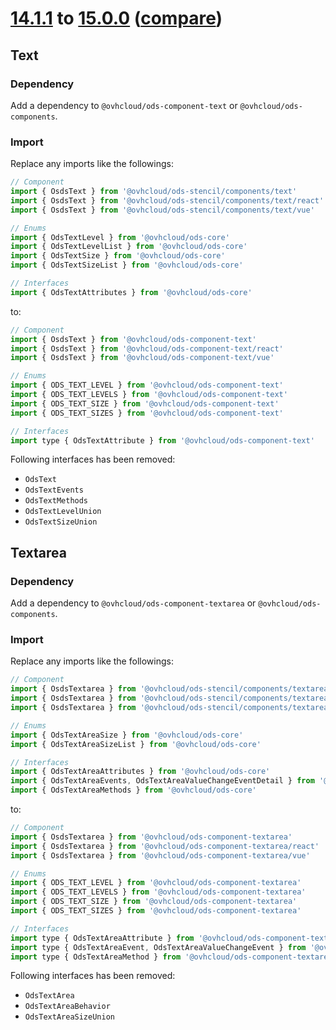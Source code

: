 # [14.1.1](https://ovh.github.io/design-system/v14.1.1/?path=/story/ovhcloud-design-system-what-s-new-changelog--page) to [15.0.0](https://ovh.github.io/design-system/v15.0.0/?path=/story/ovhcloud-design-system-what-s-new-changelog--page) ([compare](https://github.com/ovh/design-system/compare/release/14.0...release/15.0))

## Text

### Dependency

Add a dependency to `@ovhcloud/ods-component-text` or `@ovhcloud/ods-components`.

### Import

Replace any imports like the followings:

```js
// Component
import { OsdsText } from '@ovhcloud/ods-stencil/components/text'
import { OsdsText } from '@ovhcloud/ods-stencil/components/text/react'
import { OsdsText } from '@ovhcloud/ods-stencil/components/text/vue'

// Enums
import { OdsTextLevel } from '@ovhcloud/ods-core'
import { OdsTextLevelList } from '@ovhcloud/ods-core'
import { OdsTextSize } from '@ovhcloud/ods-core'
import { OdsTextSizeList } from '@ovhcloud/ods-core'

// Interfaces
import { OdsTextAttributes } from '@ovhcloud/ods-core'
```
to:
```js
// Component
import { OsdsText } from '@ovhcloud/ods-component-text'
import { OsdsText } from '@ovhcloud/ods-component-text/react'
import { OsdsText } from '@ovhcloud/ods-component-text/vue'

// Enums
import { ODS_TEXT_LEVEL } from '@ovhcloud/ods-component-text'
import { ODS_TEXT_LEVELS } from '@ovhcloud/ods-component-text'
import { ODS_TEXT_SIZE } from '@ovhcloud/ods-component-text'
import { ODS_TEXT_SIZES } from '@ovhcloud/ods-component-text'

// Interfaces
import type { OdsTextAttribute } from '@ovhcloud/ods-component-text'
```

Following interfaces has been removed:
- `OdsText`
- `OdsTextEvents`
- `OdsTextMethods`
- `OdsTextLevelUnion`
- `OdsTextSizeUnion`

## Textarea

### Dependency

Add a dependency to `@ovhcloud/ods-component-textarea` or `@ovhcloud/ods-components`.

### Import

Replace any imports like the followings:

```js
// Component
import { OsdsTextarea } from '@ovhcloud/ods-stencil/components/textarea'
import { OsdsTextarea } from '@ovhcloud/ods-stencil/components/textarea/react'
import { OsdsTextarea } from '@ovhcloud/ods-stencil/components/textarea/vue'

// Enums
import { OdsTextAreaSize } from '@ovhcloud/ods-core'
import { OdsTextAreaSizeList } from '@ovhcloud/ods-core'

// Interfaces
import { OdsTextAreaAttributes } from '@ovhcloud/ods-core'
import { OdsTextAreaEvents, OdsTextAreaValueChangeEventDetail } from '@ovhcloud/ods-core'
import { OdsTextAreaMethods } from '@ovhcloud/ods-core'
```
to:
```js
// Component
import { OsdsTextarea } from '@ovhcloud/ods-component-textarea'
import { OsdsTextarea } from '@ovhcloud/ods-component-textarea/react'
import { OsdsTextarea } from '@ovhcloud/ods-component-textarea/vue'

// Enums
import { ODS_TEXT_LEVEL } from '@ovhcloud/ods-component-textarea'
import { ODS_TEXT_LEVELS } from '@ovhcloud/ods-component-textarea'
import { ODS_TEXT_SIZE } from '@ovhcloud/ods-component-textarea'
import { ODS_TEXT_SIZES } from '@ovhcloud/ods-component-textarea'

// Interfaces
import type { OdsTextAreaAttribute } from '@ovhcloud/ods-component-textarea'
import type { OdsTextAreaEvent, OdsTextAreaValueChangeEvent } from '@ovhcloud/ods-component-textarea'
import type { OdsTextAreaMethod } from '@ovhcloud/ods-component-textarea'
```

Following interfaces has been removed:
- `OdsTextArea`
- `OdsTextAreaBehavior`
- `OdsTextAreaSizeUnion`
